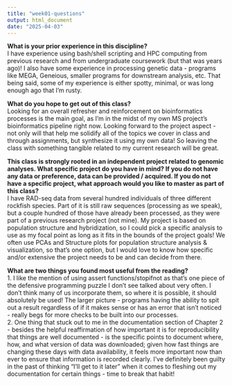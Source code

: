 ```yaml
---
title: "week01-questions"
output: html_document
date: "2025-04-03"
---
```


**What is your prior experience in this discipline?**\
I have experience using bash/shell scripting and HPC computing from previous research and from undergraduate coursework (but that was years ago)! I also have some experience in processing genetic data - programs like MEGA, Geneious, smaller programs for downstream analysis, etc. That being said, some of my experience is either spotty, minimal, or was long enough ago that I'm rusty.

**What do you hope to get out of this class?**\
Looking for an overall refresher and reinforcement on bioinformatics processes is the main goal, as I'm in the midst of my own MS project's bioinformatics pipeline right now. Looking forward to the project aspect - not only will that help me solidify all of the topics we cover in class and through assignments, but synthesize it using my own data! So leaving the class with something tangible related to my current research will be great.

**This class is strongly rooted in an independent project related to genomic analyses. What specific project do you have in mind? If you do not have any data or preference, data can be provided / acquired. If you do not have a specific project, what approach would you like to master as part of this class?**\
I have RAD-seq data from several hundred individuals of three different rockfish species. Part of it is still raw sequences (processing as we speak), but a couple hundred of those have already been processed, as they were part of a previous research project (not mine). My project is based on population structure and hybridization, so I could pick a specific analysis to use as my focal point as long as it fits in the bounds of the project goals! We often use PCAs and Structure plots for population structure analysis & visualization, so that's one option, but I would love to know how specific and/or extensive the project needs to be and can decide from there.

**What are two things you found most useful from the reading?**\
1. I like the mention of using assert functions/stopifnot as that's one piece of the defensive programming puzzle I don't see talked about very often. I don't think many of us incorporate them, so where it is possible, it should absolutely be used! The larger picture - programs having the ability to spit out a result regardless of if it makes sense or has an error that isn't noticed - really begs for more checks to be built into our processes.\
2. One thing that stuck out to me in the documentation section of Chapter 2 - besides the helpful reaffirmation of how important it is for reproducibility that things are well documented - is the specific points to document where, how, and what version of data was downloaded; given how fast things are changing these days with data availability, it feels more important now than ever to ensure that information is recorded clearly. I've definitely been guilty in the past of thinking "I'll get to it later" when it comes to fleshing out my documentation for certain things - time to break that habit!
